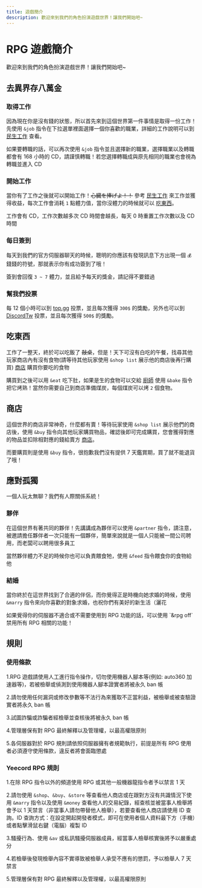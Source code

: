 ---
title: 遊戲簡介
description: 歡迎來到我們的角色扮演遊戲世界！讓我們開始吧~
---

# RPG 遊戲簡介


歡迎來到我們的角色扮演遊戲世界！讓我們開始吧~

## 去異界存八萬金

<div className="steps-container">

### 取得工作

因為現在你是沒有錢的狀態，所以首先來到這個世界第一件事情是取得一份工作！先使用 `&job` 指令在下拉選單裡面選擇一個你喜歡的職業，詳細的工作說明可以到 [民生工作](./jobs) 查看。

如果要轉職的話，可以再次使用 `&job` 指令並且選擇新的職業，選擇職業以及轉職都會有 168 小時的 CD，請謹慎轉職！若您選擇轉職成與原先相同的職業也會視為轉職並進入 CD

### 開始工作

當你有了工作之後就可以開始工作！~~心臓を捧げよ！！~~ 參考 [民生工作](/docs/rpg/jobs) 來工作並獲得收益，每次工作會消耗 `1` 點體力值，當你沒體力的時候就可以 [吃東西](#吃東西)。

工作會有 CD，工作次數越多次 CD 時間會越長，每天 0 時重置工作次數以及 CD 時間

### 每日簽到

每天到我們的官方伺服器聊天的時候，聰明的你應該有發現訊息下方出現一個 `💰` 錢錢的符號，那就表示你有成功簽到了哦！

簽到會回復 `3 ~ 7` 體力，並且給予每天的獎金，請記得不要錯過

### 幫我們投票

每 12 個小時可以到 [top.gg](https://yeecord.com/topgg) 投票，並且每次獲得 `300$` 的獎勵，另外也可以到 [DiscordTw](https://yeecord.com/dst) 投票，並且每次獲得 `500$` 的獎勵。

</div>

## 吃東西

工作了一整天，終於可以吃飯了 ~~敲桌~~，但是！天下可沒有白吃的午餐，找尋其他玩家商店內有沒有食物(請等待其他玩家使用 `&shop list` 展示他的商店後再行購買) [商店](#商店) 購買你要吃的食物

購買到之後可以用 `&eat` 吃下肚，如果是生的食物可以交給 [廚師](/docs/rpg/jobs#燒烤) 使用 `&bake` 指令把它烤熟！當然你需要自己到商店準備煤炭，每個煤炭可以烤 `2` 個食物。

## 商店

這個世界的商店非常神奇，什麼都有賣！等待玩家使用 `&shop list` 展示他們的商店後，使用 `&buy` 指令向其他玩家購買物品，確認後即可完成購買，您會獲得對應的物品並扣除相對應的錢給賣方 [商店](/docs/rpg/shop/)。

<Adsense />

而要購買則是使用 `&buy` 指令，很抱歉我們沒有提供 7 天鑑賞期，買了就不能退貨了哦！

## 應對孤獨

一個人玩太無聊？我們有人際關係系統！

<div className='steps-container'>

### 夥伴

在這個世界有著共同的夥伴！先講講成為夥伴可以使用 `&partner` 指令，請注意，被邀請擔任夥伴者一次只能有一個夥伴，簡單來說就是一個人只能被一間公司聘用，而老闆可以聘用很多員工

當然夥伴體力不足的時候你也可以負責餵食牠，使用 `&feed` 指令餵食你的食物給他

### 結婚

當你終於在這世界找到了合適的伴侶，而你覺得正是時機向她求婚的時候，使用 `&marry` 指令來向你喜歡的對象求婚，也祝你們有美好的新生活（灑花

</div>

<Info title="我想先告知你">
  如果覺得你的伺服器不適合或不需要使用到 RPG 功能的話，可以使用 `&rpg off`
  禁用所有 RPG 相關的功能！
</Info>

<Adsense />

## 規則

### 使用條款

1.RPG 遊戲請使用人工進行指令操作，切勿使用機器人腳本等(例如: auto360 加速器等)，若被檢舉或偵測到使用機器人腳本證實者將被永久 ban 帳

2.請勿使用任何漏洞或修改參數等不法行為來獲取不正當利益，被檢舉或被查驗證實者將永久 ban 帳

3.試圖詐騙或詐騙者經檢舉並查核後將被永久 ban 帳

4.管理層保有對 RPG 最終解釋以及管理權，以最高權限原則

5.各伺服器對於 RPG 規則請依照伺服器擁有者規範執行，前提是所有 RPG 使用者必須遵守使用條款，違反者將會面臨懲處

### Yeecord RPG 規則

1.在除 RPG 指令以外的頻道使用 RPG 或其他一般機器龍指令者予以禁言 1 天

2.請勿使用 `&shop`、`&buy`、`&store` 等查看他人商店或在跟對方沒有共識情況下使用 `&marry` 指令以及使用 `&money` 查看他人的交易紀錄，經查核並被當事人檢舉將會予以 1 天禁言（非當事人請勿帶替他人檢舉），若要查看他人商店請使用 ID 查詢。ID 查詢方式：在設定開起開發者模式，即可在使用者個人資料最下方（手機）或者點擊滑鼠右鍵（電腦）複製 ID

3.騷擾行為、使用 `&av` 或私訊騷擾伺服器成員，經當事人檢舉核實後將予以嚴重處分

4.若檢舉後發現檢舉內容不實導致被檢舉人承受不應有的懲罰，予以檢舉人 7 天禁言

5.管理層保有對 RPG 最終解釋以及管理權，以最高權限原則

<Adsense />

